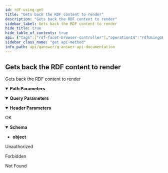```yaml
---
id: rdf-using-get
title: "Gets back the RDF content to render"
description: "Gets back the RDF content to render"
sidebar_label: Gets back the RDF content to render
hide_title: true
hide_table_of_contents: true
api: {"tags":["rdf-facet-browser-controller"],"operationId":"rdfUsingGET","parameters":[{"name":"accept","in":"header","description":"accept","required":true,"explode":true,"schema":{"type":"array","items":{"type":"string"},"default":"application/rdf+json"}},{"name":"dataset","in":"path","description":"dataset","required":true,"schema":{"type":"string"}},{"name":"language","in":"query","description":"language","required":false,"schema":{"type":"string","default":"en"}},{"name":"url","in":"query","description":"url","required":true,"schema":{"type":"string"}},{"name":"user","in":"path","description":"user","required":true,"schema":{"type":"string"}}],"responses":{"200":{"description":"OK","content":{"*/*":{"schema":{"type":"object"}}}},"401":{"description":"Unauthorized"},"403":{"description":"Forbidden"},"404":{"description":"Not Found"}},"security":[{"JWT":[]}],"deprecated":false,"description":"Gets back the RDF content to render","method":"get","path":"/api/browser/{user}/{dataset}/facet","servers":[{"url":"//qanswer-core1.univ-st-etienne.fr"}],"securitySchemes":{"JWT":{"type":"apiKey","name":"Authorization","in":"header"}},"info":{"description":"APIs provided by QAnswer","version":"1.0","title":"QAnswer: Api Documentation","contact":{"name":"QAnswer","url":"www.the-qa-company.com","email":"info@qanswer.eu"}},"postman":{"name":"Gets back the RDF content to render","description":{"type":"text/plain"},"url":{"path":["api","browser",":user",":dataset","facet"],"host":["{{baseUrl}}"],"query":[{"disabled":false,"description":{"content":"language","type":"text/plain"},"key":"language","value":""},{"disabled":false,"description":{"content":"(Required) url","type":"text/plain"},"key":"url","value":""}],"variable":[{"disabled":false,"description":{"content":"(Required) dataset","type":"text/plain"},"type":"any","value":"","key":"dataset"},{"disabled":false,"description":{"content":"(Required) user","type":"text/plain"},"type":"any","value":"","key":"user"}]},"header":[{"key":"Accept","value":"*/*"}],"method":"GET","auth":{"type":"apikey","apikey":[{"type":"any","value":"Authorization","key":"key"},{"type":"any","value":"<API Key>","key":"value"},{"type":"any","value":"header","key":"in"}]}}}
sidebar_class_name: "get api-method"
info_path: api/qanswer/q-answer-api-documentation
---
```



## Gets back the RDF content to render



Gets back the RDF content to render

<details style={{"marginBottom":"1rem"}} data-collapsed={false} open={true}><summary style={{}}><strong>Path Parameters</strong></summary><div><ul><ParamsItem className={"paramsItem"} param={{"name":"dataset","in":"path","description":"dataset","required":true,"schema":{"type":"string"}}}></ParamsItem><ParamsItem className={"paramsItem"} param={{"name":"user","in":"path","description":"user","required":true,"schema":{"type":"string"}}}></ParamsItem></ul></div></details><details style={{"marginBottom":"1rem"}} data-collapsed={false} open={true}><summary style={{}}><strong>Query Parameters</strong></summary><div><ul><ParamsItem className={"paramsItem"} param={{"name":"language","in":"query","description":"language","required":false,"schema":{"type":"string","default":"en"}}}></ParamsItem><ParamsItem className={"paramsItem"} param={{"name":"url","in":"query","description":"url","required":true,"schema":{"type":"string"}}}></ParamsItem></ul></div></details><details style={{"marginBottom":"1rem"}} data-collapsed={false} open={true}><summary style={{}}><strong>Header Parameters</strong></summary><div><ul><ParamsItem className={"paramsItem"} param={{"name":"accept","in":"header","description":"accept","required":true,"explode":true,"schema":{"type":"array","items":{"type":"string"},"default":"application/rdf+json"}}}></ParamsItem></ul></div></details><div><ApiTabs><TabItem label={"200"} value={"200"}><div>

OK

</div><div><MimeTabs groupId={"mime-type"}><TabItem label={"*/*"} value={"*/*"}><SchemaTabs groupId={"schema-tabs"}><TabItem label={"Schema"} value={"Schema"}><details style={{}} data-collapsed={false} open={true}><summary style={{"textAlign":"left"}}><strong>Schema</strong></summary><div style={{"textAlign":"left","marginLeft":"1rem"}}></div><ul style={{"marginLeft":"1rem"}}><li><div><strong>object</strong></div></li></ul></details></TabItem><TabItem label={"Example (from schema)"} value={"Example (from schema)"}><ResponseSamples responseExample={"{}"} language={"json"}></ResponseSamples></TabItem></SchemaTabs></TabItem></MimeTabs></div></TabItem><TabItem label={"401"} value={"401"}><div>

Unauthorized

</div><div></div></TabItem><TabItem label={"403"} value={"403"}><div>

Forbidden

</div><div></div></TabItem><TabItem label={"404"} value={"404"}><div>

Not Found

</div><div></div></TabItem></ApiTabs></div>
      